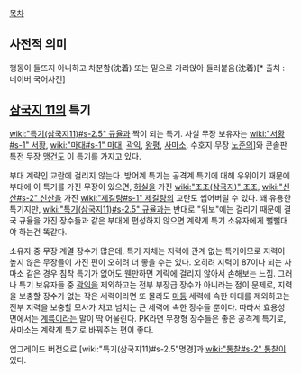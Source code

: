 [[목차]]
== 사전적 의미 ==
행동이 들뜨지 아니하고 차분함(沈着) 또는 밑으로 가라앉아 들러붙음(沈着)[* 출처 : 네이버 국어사전]

== [[삼국지 11]]의 특기 ==
[[wiki:"특기(삼국지11)#s-2.5" 규율]]과 짝이 되는 특기. 사실 무장 보유자는 [[wiki:"서황#s-1" 서황]], [[wiki:"마대#s-1" 마대]], [[곽익]], [[왕평]], [[사마소]]. 수호지 무장 [[노준의]]]와 콘솔판 특전 무장 [[맹건]]도 이 특기를 가지고 있다.

부대 계략인 교란에 걸리지 않는다. 방어계 특기는 공격계 특기에 대해 우위이기 때문에 부대에 이 특기를 가진 무장이 있으면, [[허실]]을 가진 [[wiki:"조조(삼국지)" 조조]], [[wiki:"신산#s-2" 신산]]을 가진 [[wiki:"제갈량#s-1" 제갈량]]의 교란도 씹어버릴 수 있다. 꽤 유용한 특기지만, [[wiki:"특기(삼국지11)#s-2.5" 규율]]과는 반대로 "위보"에는 걸리기 때문에 결국 규율을 가진 장수들과 같은 부대에 편성하지 않으면 계략계 특기 소유자에게 뻘뻘대야 하는건 똑같다. 

소유자 중 무장 계열 장수가 많은데, 특기 자체는 지력에 관계 없는 특기이므로 지력이 높지 않은 무장들이 가진 편이 오히려 더 좋을 수는 있다. 오히려 지력이 87이나 되는 사마소 같은 경우 침착 특기가 없어도 웬만하면 계략에 걸리지 않아서 손해보는 느낌. 그러나 특기 보유자들 중 [[곽익]]을 제외하고는 전부 부장급 장수가 아니라는 점이 문제로, 지력을 보충할 장수가 없는 작은 세력이라면 또 몰라도 [[마등]] 세력에 속한 마대를 제외하고는 전부 지력을 보충할 모사가 차고 넘치는 큰 세력에 속한 장수들 뿐이다. 따라서 효용성 면에서는 [[계륵]]이라는 말이 딱 어울린다. PK라면 무장형 장수들은 좋은 공격계 특기로, 사마소는 계략계 특기로 바꿔주는 편이 좋다.

업그레이드 버전으로 [wiki:"특기(삼국지11)#s-2.5"명경]과 [[wiki:"통찰#s-2" 통찰]]이 있다.
